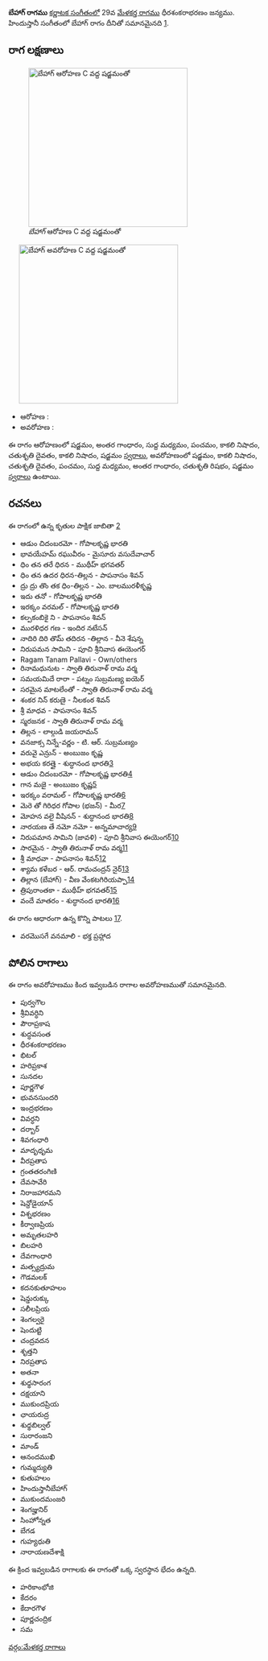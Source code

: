 {{Infobox ragam
	| name          	= బేహాగ్
	| synonym	    	= 
	| mela          	= 
	| chakra        	= 
	| janaka        	= 
	| type          	= షడవ-సంపూర్ణ
	| arohanam      	= {{svaraC|S|G3|M1|P|N3|D2|N3|S'}} 
	| avarohanam    	= {{svaraC|S'|N3|D2|P|M1|G3|R2|S}}
	| jeeva         	=
	| chhaya        	=
	| nyasa         	=
	| vishesha      	= 
	| equivalent  		= బేహాగ్
}}
{{కర్ణాటక సంగీత రాగాలు}}
'''బేహాగ్ రాగము''' [[కర్ణాటక సంగీతం]]లో 29వ [[మేళకర్త రాగము]] ధీరశంకరాభరణం జన్యము.  హిందుస్తానీ సంగీతంలో బేహాగ్ రాగం దీనితో సమానమైనది [https://karnatik.com/hcragatable.shtml].


==రాగ లక్షణాలు==
[[Image:behag_ar_kb2wiki.png|thumb|right|316px|''బేహాగ్'' ఆరోహణ C వద్ద షడ్జమంతో]]
	[[Image:behag_av_kb2wiki.png|thumb|right|316px|''బేహాగ్'' అవరోహణ C వద్ద షడ్జమంతో]]

* ఆరోహణ : {{svaraC|S|G3|M1|P|N3|D2|N3|S'}} 
* అవరోహణ : {{svaraC|S'|N3|D2|P|M1|G3|R2|S}}

ఈ రాగం ఆరోహణంలో షడ్జమం, అంతర గాంధారం, సుద్ద మధ్యమం, పంచమం, కాకలి  నిషాదం, చతుశృతి దైవతం, కాకలి  నిషాదం, షడ్జమం [[స్వరాలు]], అవరోహణంలో షడ్జమం, కాకలి  నిషాదం, చతుశృతి దైవతం, పంచమం, సుద్ద మధ్యమం, అంతర గాంధారం, చతుశృతి రిషభం, షడ్జమం [[స్వరాలు]] ఉంటాయి.

==రచనలు==
ఈ రాగంలో ఉన్న కృతుల పాక్షిక జాబితా [https://github.com/ssrihari/ragavardhini/blob/master/ragas/kritis.psv]
* ఆడుం చిదంబరమో - గోపాలకృష్ణ భారతి
* భావయేహమ్ రఘువీరం - మైసూరు వసుదేవాచార్
* ధిం తన తరే ధిరన - ముథీహ్ భగవతర్
* ధిం తన ఉదర ధిరన-తిల్లన - పాపనాసం  శివన్
* ద్రు ద్రు తొం తక ధిం-తిల్లన - ఎం. బాలమురళీకృష్ణ
* ఇదు తనో - గోపాలకృష్ణ భారతి
* ఇరక్కం  వరమల్ - గోపాలకృష్ణ భారతి
* కల్పకంబికై  ని - పాపనాసం  శివన్
* మురళిధర  గణ - ఇందిర నటేసన్
* నాదిరి  దిరి తొమ్  తదిరన -తిల్లాన - వీనె శేషన్న
* నిరుపమన సామిని - పూచి శ్రీనివాస ఈయెంగర్
* Ragam Tanam Pallavi - Own/others
* రినామధునుట - స్వాతి తిరునాళ్ రామ వర్మ
* సమయమిదే  రారా - పట్నం సుబ్రమణ్య ఐయెర్
* సరమైన  మాటలేంతో - స్వాతి తిరునాళ్ రామ వర్మ
* శంకర నిన్ కరుణై - నీలకంఠ  శివన్
* శ్రీ మాధవ - పాపనాసం  శివన్
* స్మరజనక - స్వాతి తిరునాళ్ రామ వర్మ
* తిల్లన - లాల్గుడి జయరామన్
* వనజాక్స నిన్నే-వర్ణం - టి. ఆర్. సుబ్రమణ్యం
* వరువై ఎన్రున్ - అంబుజం కృష్ణ
* అభయ కరత్తై - శుద్ధానంద  భారతి[http://www.karnatik.com/c1618.shtml]
* ఆడుం చిదంబరమో - గోపాలకృష్ణ భారతి[http://www.karnatik.com/c1217.shtml]
* గాన మజై - అంబుజం కృష్ణ[http://www.karnatik.com/c2418.shtml]
* ఇరక్కం వరామల్ - గోపాలకృష్ణ భారతి[http://www.karnatik.com/c1613.shtml]
* మెరె   తో  గిరిధర  గోపాల  (భజన్) - మీర[http://www.karnatik.com/c3144.shtml]
* మోహన వలై  వీషినన్ - శుద్ధానంద  భారతి[http://www.karnatik.com/c1640.shtml]
* నారయణ తే నమో నమో - అన్నమాచార్య[http://www.karnatik.com/c1564.shtml]
* నిరుపమాన  సామిని (జావళి) - పూచి శ్రీనివాస ఈయెంగర్[http://www.karnatik.com/c1222.shtml]
* సారమైన - స్వాతి తిరునాళ్ రామ వర్మ[http://www.karnatik.com/c2634.shtml]
* శ్రీ మాధవా - పాపనాసం  శివన్[http://www.karnatik.com/c1221.shtml]
* శ్యామ కళేబర - ఆర్. రామచంద్రన్ నైర్[http://www.karnatik.com/c3132.shtml]
* తిల్లాన  (బేహాగ్) - వీణ వేంకటగిరియప్పా[http://www.karnatik.com/c1225.shtml]
* త్రిపురాంతకా - ముథీహ్ భగవతర్[http://www.karnatik.com/c1931.shtml]
* వందే మాతరం - శుద్ధానంద  భారతి[http://www.karnatik.com/c1667.shtml]

ఈ రాగం ఆధారంగా ఉన్న కొన్ని పాటలు [http://rksanka.tripod.com/music/rslist.html].
* వరమొసగే వనమాలి - భక్త  ప్రహ్లాద




==పోలిన రాగాలు==
ఈ రాగం అవరోహణము కింద ఇవ్వబడిన రాగాల అవరోహణముతో సమానమైనది.
* పుర్వగౌల
* శ్రీవివర్ధిని
* పౌరాప్రకాష
*  శుద్ధవసంత
* ధీరశంకరాభరణం
* భిటల్
* హరిప్రకాశ
* సునదల
* పూర్ణగౌళ
* భువనసుందరి
* ఇంద్రభరణం
* వివర్ధని
* దర్బార్
* శివగంధారి
* మాదృధృమ
* వీరప్రతాప
* గ్రంతతరంగిణి
* దేవసావేరి
* నిరాజహారమని
* షెన్దోడైయాన్
* విశ్నభరణం
* కీర్వాణప్రియ
* అమృతలహరి
* బిలహరి
* దేవగాంధారి
* మత్స్యద్రుమ
* గౌడమలక్
* కదనకుతూహలం
* షెన్డురుక్కు
* సలీలప్రియ
* శెంగల్వరై
* షెందుట్టి
* చంద్రవదన
* శృత్తని
* నిరప్రతాప
* అతనా
* శుధ్ధసారంగ
* దక్షయాని
* ముకుందప్రియ
* ఛాయరుద్ర
*  శుధ్ధబిల్వల్
* సురారంజని
* మాండ్
* ఆనందముఖి
* గుమ్మద్యుతి
* కుతుహలం
* హిందుస్తానీబేహాగ్
* ముకుందమంజరి
*  శెంగజ్హునిర్
* సింహోన్నత
* బేగడ
* గుహ్యధుతి
* నారాయణదేశాక్షి

ఈ క్రింద ఇవ్వబడిన రాగాలకు ఈ రాగంతో ఒక్క స్వరస్థాన భేదం ఉన్నది.
* హరికాంభోజి
* కేదరం
* కేదారగౌళ
* పూర్ణచంద్రిక
* సమ



[[వర్గం:మేళకర్త రాగాలు]]